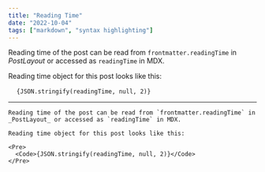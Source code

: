 ```yaml
---
title: "Reading Time"
date: "2022-10-04"
tags: ["markdown", "syntax highlighting"]
---
```


Reading time of the post can be read from `frontmatter.readingTime` in
_PostLayout_ or accessed as `readingTime` in MDX.

Reading time object for this post looks like this:

<Pre>
  <Code>{JSON.stringify(readingTime, null, 2)}</Code>
</Pre>

---

```mdx
Reading time of the post can be read from `frontmatter.readingTime` in
_PostLayout_ or accessed as `readingTime` in MDX.

Reading time object for this post looks like this:

<Pre>
  <Code>{JSON.stringify(readingTime, null, 2)}</Code>
</Pre>
```
